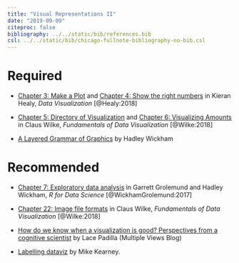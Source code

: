 ```yaml
---
title: "Visual Representations II"
date: "2019-09-09"
citeproc: false
bibliography: ../../static/bib/references.bib
csl: ../../static/bib/chicago-fullnote-bibliography-no-bib.csl
---
```


# Required

- <i class="fas fa-book"></i> [Chapter 3: Make a Plot](http://socviz.co/makeplot.html#makeplot) and [Chapter 4: Show the right numbers](http://socviz.co/groupfacettx.html) in Kieran Healy, *Data Visualization* [@Healy:2018]

- <i class="fas fa-book"></i> [Chapter 5: Directory of Visualization ](https://serialmentor.com/dataviz/directory-of-visualizations.html) and [Chapter 6: Visualizing Amounts](https://serialmentor.com/dataviz/visualizing-amounts.html) in Claus Wilke, *Fundamentals of Data Visualization* [@Wilke:2018]

- <i class="fas fa-external-link-square-alt"></i> [A Layered Grammar of Graphics](http://vita.had.co.nz/papers/layered-grammar.pdf) by Hadley Wickham

# Recommended

- <i class="fas fa-book"></i> [Chapter 7: Exploratory data analysis](https://r4ds.had.co.nz/exploratory-data-analysis.html) in Garrett Grolemund and Hadley Wickham, *R for Data Science* [@WickhamGrolemund:2017]

- <i class="fas fa-book"></i> [Chapter 22: Image file formats](https://serialmentor.com/dataviz/image-file-formats.html) in Claus Wilke, *Fundamentals of Data Visualization* [@Wilke:2018]

- <i class="fas fa-external-link-square-alt"></i> [How do we know when a visualization is good? Perspectives from a cognitive scientist](https://medium.com/multiple-views-visualization-research-explained/how-do-we-know-when-a-visualization-is-good-c894b5194b62) by Lace Padilla (Multiple Views Blog)

- <i class="fas fa-external-link-square-alt"></i> [Labelling dataviz ](https://mikewk.com/post/2018-09-20-labelling-dataviz/) by Mike Kearney.


